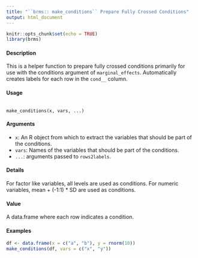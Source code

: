 ---
title: "``brms:: make_conditions`` Prepare Fully Crossed Conditions"
output: html_document
---
  
```{r setup, include=FALSE}
knitr::opts_chunk$set(echo = TRUE)
library(brms)
```


#### Description 
This is a helper function to prepare fully crossed conditions primarily for use with the conditions
argument of ``marginal_effects``. Automatically creates labels for each row in the ``cond__`` column.

#### Usage
<pre><code>
make_conditions(x, vars, ...)
</code></pre>
  
#### Arguments
* ``x``: An R object from which to extract the variables that should be part of the conditions.
* ``vars``: Names of the variables that should be part of the conditions.
* ``...``: arguments passed to ``rows2labels``.

#### Details
For factor like variables, all levels are used as conditions. For numeric variables, mean + (-1:1) * SD
are used as conditions.

#### Value
A data.frame where each row indicates a condition.

#### Examples

```{r}

df <- data.frame(x = c("a", "b"), y = rnorm(10))
make_conditions(df, vars = c("x", "y"))
```
